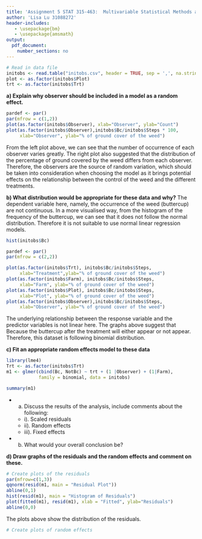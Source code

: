 ```yaml
---
title: 'Assignment 5 STAT 315-463:  Multivariable Statistical Methods and Applications'
author: 'Lisa Lu 31088272'
header-includes:
   - \usepackage{bm}
   - \usepackage{amsmath}
output: 
  pdf_document:
    number_sections: no
---
```



```r
# Read in data file
initobs <- read.table("initobs.csv", header = TRUE, sep = ',', na.strings = "na")
plot <- as.factor(initobs$Plot)
trt <- as.factor(initobs$Trt)
```

**a) Explain why observer should be included in a model as a random effect.**

```r
pardef <- par()
par(mfrow = c(1,2))
plot(as.factor(initobs$Observer), xlab="Observer", ylab="Count")
plot(as.factor(initobs$Observer),initobs$Bc/initobs$Steps * 100, 
     xlab="Observer", ylab="% of ground cover of the weed")
```

From the left plot above, we can see that the number of occurrence of each observer varies greatly. The right plot also suggested that the distribution of the percentage of ground covered by the weed differs from each observer. Therefore, the observers are the source of random variation, which should be taken into consideration when choosing the model as it brings potential effects on the relationship between the control of the weed and the different treatments. 

**b) What distribution would be appropriate for these data and why?**
The dependent variable here, namely, the occurrence of the weed (buttercup) are not continuous. In a more visualised way, from the histogram of the frequency of the buttercup, we can see that it does not follow the normal distribution. Therefore it is not suitable to use normal linear regression models. 

```r
hist(initobs$Bc)

pardef <- par()
par(mfrow = c(2,2))

plot(as.factor(initobs$Trt), initobs$Bc/initobs$Steps, 
     xlab="Treatment",ylab="% of ground cover of the weed")
plot(as.factor(initobs$Farm), initobs$Bc/initobs$Steps, 
     xlab="Farm", ylab="% of ground cover of the weed")
plot(as.factor(initobs$Plot), initobs$Bc/initobs$Steps, 
     xlab="Plot", ylab="% of ground cover of the weed")
plot(as.factor(initobs$Observer),initobs$Bc/initobs$Steps, 
     xlab="Observer", ylab="% of ground cover of the weed")
```

 The underlying relationship between the response variable and the predictor variables is not linear here. The graphs above suggest that 
Because the buttercup after the treatment will either appear or not appear. Therefore, this dataset is following binomial distribution.


**c) Fit an appropriate random effects model to these data**

```r
library(lme4)
Trt <- as.factor(initobs$Trt)
m1 <- glmer(cbind(Bc, NotBc) ~ trt + (1 |Observer) + (1|Farm), 
            family = binomial, data = initobs)

summary(m1)
```


* a. Discuss the results of the analysis, include comments about the following:
  + i). Scaled residuals
  + ii). Random effects
  + iii). Fixed effects
* b. What would your overall conclusion be?

**d) Draw graphs of the residuals and the random effects and comment on these.**
```r
# Create plots of the residuals
par(mfrow=c(1,3))
qqnorm(resid(m1, main = "Residual Plot"))
abline(0,1)
hist(resid(m1), main = "Histogram of Residuals")
plot(fitted(m1), resid(m1), xlab = "Fitted", ylab="Residuals")
abline(0,0)
```
The plots above show the distribution of the residuals. 


```r
# Create plots of random effects

```


